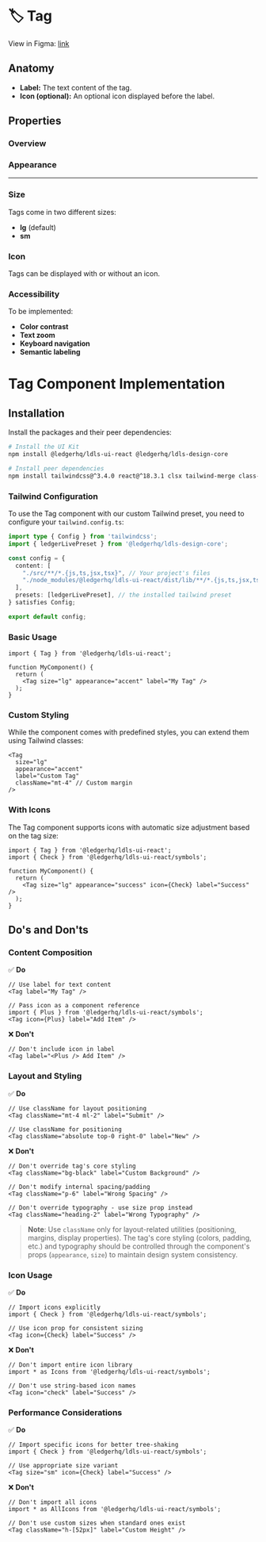 
<Meta title="Components/Tag" of={TagStories} />

# 🏷️ Tag

<CustomTabs>
  <Tab label="Overview">

View in Figma: [link](https://www.figma.com/design/JxaLVMTWirCpU0rsbZ30k7/2.-Components-Library?node-id=722-5547&m=dev)

## Anatomy

- **Label:** The text content of the tag.
- **Icon (optional):** An optional icon displayed before the label.

## Properties

### Overview

<Canvas of={TagStories.Default} />
<Controls of={TagStories.Default} />

### Appearance

<Canvas of={TagStories.Showcase} />

---

### Size

Tags come in two different sizes:

- **lg** (default)
- **sm**

<Canvas of={TagStories.SizesShowcase} />

### Icon

Tags can be displayed with or without an icon.

<Canvas of={TagStories.ContentTypesShowcase} />

### Accessibility

To be implemented:

- **Color contrast**
- **Text zoom**
- **Keyboard navigation**
- **Semantic labeling**

</Tab>
<Tab label="Implementation">

# Tag Component Implementation

## Installation

Install the packages and their peer dependencies:

```bash
# Install the UI Kit
npm install @ledgerhq/ldls-ui-react @ledgerhq/ldls-design-core

# Install peer dependencies
npm install tailwindcss@^3.4.0 react@^18.3.1 clsx tailwind-merge class-variance-authority
```

### Tailwind Configuration

To use the Tag component with our custom Tailwind preset, you need to configure your `tailwind.config.ts`:

```typescript
import type { Config } from 'tailwindcss';
import { ledgerLivePreset } from '@ledgerhq/ldls-design-core';

const config = {
  content: [
    "./src/**/*.{js,ts,jsx,tsx}", // Your project's files
    "./node_modules/@ledgerhq/ldls-ui-react/dist/lib/**/*.{js,ts,jsx,tsx}" // Ledger UI Kit components
  ],
  presets: [ledgerLivePreset], // the installed tailwind preset
} satisfies Config;

export default config;
```

### Basic Usage

```tsx
import { Tag } from '@ledgerhq/ldls-ui-react';

function MyComponent() {
  return (
    <Tag size="lg" appearance="accent" label="My Tag" />
  );
}
```

### Custom Styling

While the component comes with predefined styles, you can extend them using Tailwind classes:

```tsx
<Tag
  size="lg"
  appearance="accent"
  label="Custom Tag"
  className="mt-4" // Custom margin
/>
```

### With Icons

The Tag component supports icons with automatic size adjustment based on the tag size:

```tsx
import { Tag } from '@ledgerhq/ldls-ui-react';
import { Check } from '@ledgerhq/ldls-ui-react/symbols';

function MyComponent() {
  return (
    <Tag size="lg" appearance="success" icon={Check} label="Success" />
  );
}
```

## Do's and Don'ts

### Content Composition

✅ **Do**

```tsx
// Use label for text content
<Tag label="My Tag" />

// Pass icon as a component reference
import { Plus } from '@ledgerhq/ldls-ui-react/symbols';
<Tag icon={Plus} label="Add Item" />
```

❌ **Don't**

```tsx
// Don't include icon in label
<Tag label="<Plus /> Add Item" />
```

### Layout and Styling

✅ **Do**

```tsx
// Use className for layout positioning
<Tag className="mt-4 ml-2" label="Submit" />

// Use className for positioning
<Tag className="absolute top-0 right-0" label="New" />
```

❌ **Don't**

```tsx
// Don't override tag's core styling
<Tag className="bg-black" label="Custom Background" />

// Don't modify internal spacing/padding
<Tag className="p-6" label="Wrong Spacing" />

// Don't override typography - use size prop instead
<Tag className="heading-2" label="Wrong Typography" />
```

> **Note**: Use `className` only for layout-related utilities (positioning, margins, display properties). The tag's core styling (colors, padding, etc.) and typography should be controlled through the component's props (`appearance`, `size`) to maintain design system consistency.

### Icon Usage

✅ **Do**

```tsx
// Import icons explicitly
import { Check } from '@ledgerhq/ldls-ui-react/symbols';

// Use icon prop for consistent sizing
<Tag icon={Check} label="Success" />
```

❌ **Don't**

```tsx
// Don't import entire icon library
import * as Icons from '@ledgerhq/ldls-ui-react/symbols';

// Don't use string-based icon names
<Tag icon="check" label="Success" />
```

### Performance Considerations

✅ **Do**

```tsx
// Import specific icons for better tree-shaking
import { Check } from '@ledgerhq/ldls-ui-react/symbols';

// Use appropriate size variant
<Tag size="sm" icon={Check} label="Success" />
```

❌ **Don't**

```tsx
// Don't import all icons
import * as AllIcons from '@ledgerhq/ldls-ui-react/symbols';

// Don't use custom sizes when standard ones exist
<Tag className="h-[52px]" label="Custom Height" />
```

</Tab>
</CustomTabs>
